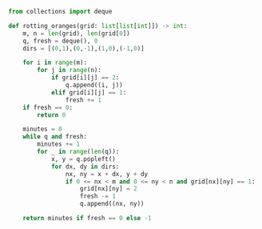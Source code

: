 ```python meta="source=problems/994-rotting-oranges/solution.py"
from collections import deque

def rotting_oranges(grid: list[list[int]]) -> int:
    m, n = len(grid), len(grid[0])
    q, fresh = deque(), 0
    dirs = [(0,1),(0,-1),(1,0),(-1,0)]

    for i in range(m):
        for j in range(n):
            if grid[i][j] == 2:
                q.append((i, j))
            elif grid[i][j] == 1:
                fresh += 1
    if fresh == 0:
        return 0

    minutes = 0
    while q and fresh:
        minutes += 1
        for _ in range(len(q)):
            x, y = q.popleft()
            for dx, dy in dirs:
                nx, ny = x + dx, y + dy
                if 0 <= nx < m and 0 <= ny < n and grid[nx][ny] == 1:
                    grid[nx][ny] = 2
                    fresh -= 1
                    q.append((nx, ny))

    return minutes if fresh == 0 else -1
```